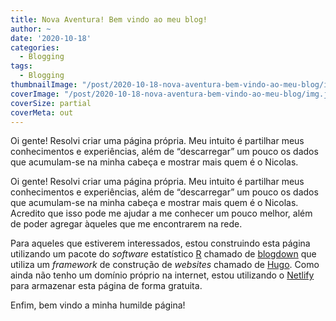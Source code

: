 ```yaml
---
title: Nova Aventura! Bem vindo ao meu blog!
author: ~
date: '2020-10-18'
categories: 
  - Blogging
tags: 
  - Blogging
thumbnailImage: "/post/2020-10-18-nova-aventura-bem-vindo-ao-meu-blog/img.jpg"
coverImage: "/post/2020-10-18-nova-aventura-bem-vindo-ao-meu-blog/img.jpg"
coverSize: partial
coverMeta: out
---
```


Oi gente! Resolvi criar uma página própria. Meu intuito é partilhar meus conhecimentos e experiências, além de "descarregar" um pouco os dados que acumulam-se na minha cabeça e mostrar mais quem é o Nicolas.
<!--more--> 

Oi gente! Resolvi criar uma página própria. Meu intuito é partilhar meus conhecimentos e experiências, além de "descarregar" um pouco os dados que acumulam-se na minha cabeça e mostrar mais quem é o Nicolas. Acredito que isso pode me ajudar a me conhecer um pouco melhor, além de poder agregar àqueles que me encontrarem na rede.

Para aqueles que estiverem interessados, estou construindo esta página utilizando um pacote do *software* estatístico [R](https://cran.r-project.org/) chamado de [blogdown](https://bookdown.org/yihui/blogdown/) que utiliza um *framework* de construção de *websites* chamado de [Hugo](https://gohugo.io/). Como ainda não tenho um domínio próprio na internet, estou utilizando o [Netlify](https://www.netlify.com/) para armazenar esta página de forma gratuita.

Enfim, bem vindo a minha humilde página!
